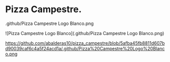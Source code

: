 # Pizza Campestre.

.github/Pizza Campestre Logo Blanco.png

![Pizza Campestre Logo Blanco](.github/Pizza Campestre Logo Blanco.png)


https://github.com/abalderas10/pizza_campestre/blob/5afba45fb8811d607bd90039caf6c4a5f24acd1a/.github/Pizza%20Campestre%20Logo%20Blanco.png

